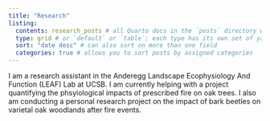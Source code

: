 ```yaml
---
title: "Research"
listing: 
  contents: research_posts # all Quarto docs in the `posts` directory will be included on your listing page
  type: grid # or `default` or `table`; each type has its own set of yaml options to include
  sort: "date desc" # can also sort on more than one field
  categories: true # allows you to sort posts by assigned categories 
---
```


I am a research assistant in the Anderegg Landscape Ecophysiology And Function (LEAF) Lab at UCSB. I am currently helping with a project quantifying the phsyiological impacts of prescribed fire on oak trees. I also am conducting a personal research project on the impact of bark beetles on varietal oak woodlands after fire events.


